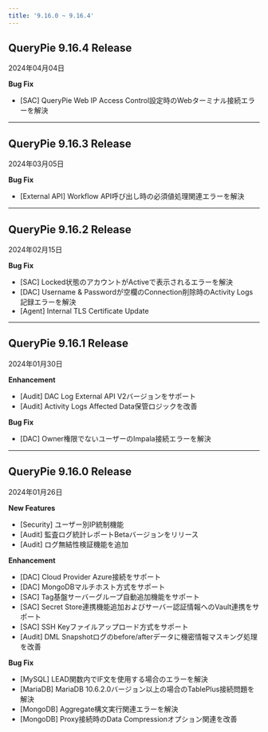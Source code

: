 ```yaml
---
title: '9.16.0 ~ 9.16.4'
---
```


## QueryPie 9.16.4 Release

2024年04月04日


**Bug Fix**

* [SAC] QueryPie Web IP Access Control設定時のWebターミナル接続エラーを解決
---

## QueryPie 9.16.3 Release

2024年03月05日


**Bug Fix**

* [External API] Workflow API呼び出し時の必須値処理関連エラーを解決
---

## QueryPie 9.16.2 Release

2024年02月15日


**Bug Fix**

* [SAC] Locked状態のアカウントがActiveで表示されるエラーを解決
* [DAC] Username & Passwordが空欄のConnection削除時のActivity Logs記録エラーを解決
* [Agent] Internal TLS Certificate Update


---

## QueryPie 9.16.1 Release

2024年01月30日


**Enhancement**

* [Audit] DAC Log External API V2バージョンをサポート
* [Audit] Activity Logs Affected Data保管ロジックを改善


**Bug Fix**

* [DAC] Owner権限でないユーザーのImpala接続エラーを解決


---

## QueryPie 9.16.0 Release

2024年01月26日


**New Features**

* [Security] ユーザー別IP統制機能
* [Audit] 監査ログ統計レポートBetaバージョンをリリース
* [Audit] ログ無結性検証機能を追加


**Enhancement**

* [DAC] Cloud Provider Azure接続をサポート
* [DAC] MongoDBマルチホスト方式をサポート
* [SAC] Tag基盤サーバーグループ自動追加機能をサポート
* [SAC] Secret Store連携機能追加およびサーバー認証情報へのVault連携をサポート
* [SAC] SSH Keyファイルアップロード方式をサポート
* [Audit] DML Snapshotログのbefore/afterデータに機密情報マスキング処理を改善


**Bug Fix**

* [MySQL] LEAD関数内でIF文を使用する場合のエラーを解決
* [MariaDB] MariaDB 10.6.2.0バージョン以上の場合のTablePlus接続問題を解決
* [MongoDB] Aggregate構文実行関連エラーを解決
* [MongoDB] Proxy接続時のData Compressionオプション関連を改善
